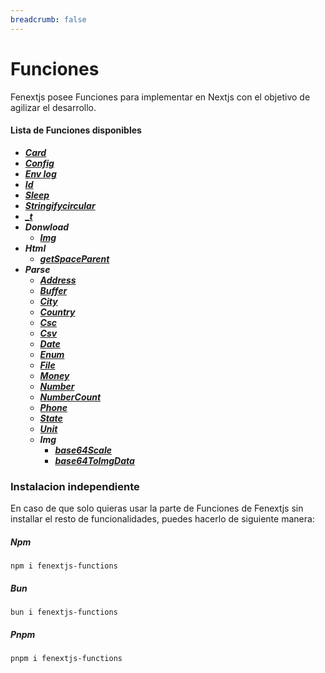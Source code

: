 ```yaml
---
breadcrumb: false
---
```


# Funciones

Fenextjs posee Funciones para implementar en Nextjs con el objetivo de agilizar el desarrollo.

#### **Lista de Funciones disponibles**

- **[_Card_](/functions/card)**
- **[_Config_](/functions/config)**
- **[_Env log_](/functions/env_log)**
- **[_Id_](/functions/id)**
- **[_Sleep_](/functions/sleep)**
- **[_Stringifycircular_](/functions/stringifycircular)**
- **[_\_t_](/functions/t)**
- **_Donwload_**
  - **[_Img_](/functions/donwload/img)**
- **_Html_**
  - **[_getSpaceParent_](/functions/html/getspaceparent)**
- **_Parse_**
  - **[_Address_](/functions/parse/address)**
  - **[_Buffer_](/functions/parse/buffer)**
  - **[_City_](/functions/parse/city)**
  - **[_Country_](/functions/parse/country)**
  - **[_Csc_](/functions/parse/csc)**
  - **[_Csv_](/functions/parse/csv)**
  - **[_Date_](/functions/parse/date)**
  - **[_Enum_](/functions/parse/enum)**
  - **[_File_](/functions/parse/file)**
  - **[_Money_](/functions/parse/money)**
  - **[_Number_](/functions/parse/number)**
  - **[_NumberCount_](/functions/parse/numbercount)**
  - **[_Phone_](/functions/parse/phone)**
  - **[_State_](/functions/parse/state)**
  - **[_Unit_](/functions/parse/unit)**
  - **_Img_**
    - **[_base64Scale_](/functions/parse/img/base64scale)**
    - **[_base64ToImgData_](/functions/parse/img/base64toimgdata)**

### Instalacion independiente

En caso de que solo quieras usar la parte de Funciones de Fenextjs sin installar el resto de funcionalidades, puedes hacerlo de siguiente manera:

##### Npm

```code copy
npm i fenextjs-functions
```

##### Bun

```code copy
bun i fenextjs-functions
```

##### Pnpm

```code copy
pnpm i fenextjs-functions
```
